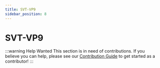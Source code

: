 ```yaml
---
title: SVT-VP9
sidebar_position: 8
---
```


# SVT-VP9

:::warning Help Wanted
This section is in need of contributions. If you believe you can help, please see our [Contribution Guide](../contribution-guide.mdx) to get started as a contributor!
:::